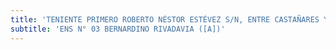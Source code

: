 ```yaml
---
title: 'TENIENTE PRIMERO ROBERTO NÉSTOR ESTÉVEZ S/N, ENTRE CASTAÑARES Y SARAZA'
subtitle: 'ENS N° 03 BERNARDINO RIVADAVIA ([A])'
---
```



